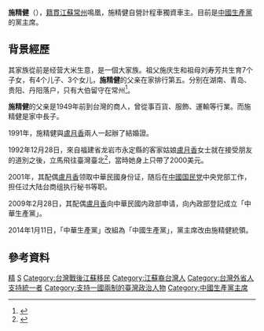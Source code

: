 '''施精健'''（{{bd|1957年|}}），[[籍貫|籍貫]][[江蘇|江蘇]][[常州|常州]]鳴凰，施精健自營計程車獨資車主。目前是[[中國生產黨|中國生產黨]]的黨主席。

==背景經歷==
其家族從前是经营大米生意，是一個大家族。祖父施庆生和祖母刘寿芳共生育7个子女，有4个儿子、3个女儿，'''施精健'''的父亲在家排行第五。分别在湖南、青岛、贵阳、丹阳落户，只有大伯留守在常州<ref>{{Cite web |url=http://www.js.taiwan.cn/wlqy/201304/t20130423_4112446.htm |title=台湾中华生产党主席卢月香随夫来常寻根 |access-date=2015-07-07 |archive-date=2016-03-05 |archive-url=https://web.archive.org/web/20160305013347/http://www.js.taiwan.cn/wlqy/201304/t20130423_4112446.htm |dead-url=no }}</ref>。 

'''施精健'''的父亲是1949年前到台灣的商人，曾從事百貨、服飾、運輸等行業。而施精健是家中長子。

1991年，施精健與[[盧月香|盧月香]]兩人一起辦了結婚證。{{where}}

1992年12月28日，來自福建省龙岩市永定縣的客家姑娘[[盧月香|盧月香]]女士就在接受朋友的道別之後，立馬飛往臺灣臺北<ref>{{Cite web |url=http://www.hxvos.com/news/2013-12/13/cms787094article.shtml |title=愛情的答案需要時間（上）來源︰海峽之聲網2013年12月13日 |access-date=2015年7月7日 |archive-date=2020年9月23日 |archive-url=https://web.archive.org/web/20200923142006/http://www.hxvos.com/news/2013-12/13/cms787094article.shtml |dead-url=no }}</ref>，當時她身上只帶了2000美元。

2001年，其配偶[[盧月香|盧月香]]领取中華民國身份证，随后在[[中國国民党|中國国民党]]中央党部工作，担任过大陆台商组执行秘书等职。

2009年2月28日，其配偶[[盧月香|盧月香]]向中華民國内政部申请，向內政部登記成立「中華生產黨」。

2014年1月11日，「中華生產黨」改組為「中國生產黨」，黨主席改由施精健統領。

==參考資料==
{{reflist}}

[[Category:施姓|精]]
[[Category:常州人|S]]
[[Category:台灣戰後江蘇移民|Category:台灣戰後江蘇移民]]
[[Category:江蘇裔台灣人|Category:江蘇裔台灣人]]
[[Category:台灣外省人支持統一者|Category:台灣外省人支持統一者]]
[[Category:支持一國兩制的臺灣政治人物|Category:支持一國兩制的臺灣政治人物]]
[[Category:中國生產黨主席|Category:中國生產黨主席]]